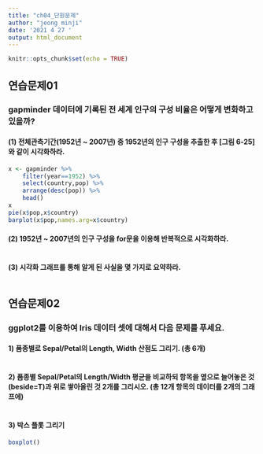 ```yaml
---
title: "ch04_단원문제"
author: "jeong minji"
date: '2021 4 27 '
output: html_document
---
```


```r
knitr::opts_chunk$set(echo = TRUE)
```

## 연습문제01
### gapminder 데이터에 기록된 전 세계 인구의 구성 비율은 어떻게 변화하고 있을까?
#### (1) 전체관측기간(1952년 ~ 2007년) 중 1952년의 인구 구성을 추출한 후 [그림 6-25]와 같이 시각화하라.
```r
x <- gapminder %>% 
    filter(year==1952) %>%
    select(country,pop) %>%
    arrange(desc(pop)) %>%
    head()
x
pie(x$pop,x$country)    
barplot(x$pop,names.arg=x$country)

```

#### (2) 1952년 ~ 2007년의 인구 구성을 for문을 이용해 반복적으로 시각화하라.
```r

```

#### (3) 시각화 그래프를 통해 알게 된 사실을 몇 가지로 요약하라.
```r

```

## 연습문제02
### ggplot2를 이용하여 Iris 데이터 셋에 대해서 다음 문제를 푸세요.
#### 1) 품종별로 Sepal/Petal의 Length, Width 산점도 그리기. (총 6개)
```r

```

#### 2) 품종별 Sepal/Petal의 Length/Width 평균을 비교하되 항목을 옆으로 늘어놓은 것(beside=T)과 위로 쌓아올린 것 2개를 그리시오. (총 12개 항목의 데이터를 2개의 그래프에)

```r

```

#### 3) 박스 플롯 그리기
```r
boxplot()
```


